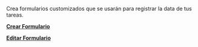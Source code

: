 Crea formularios customizados que se usarán para registrar la data de tus tareas. 

[**Crear Formulario**](/docs/products/forms/configuration/forms/form_create)

[**Editar Formulario**](/docs/products/forms/configuration/forms/form_edit)